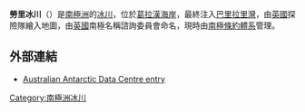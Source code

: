 {{coord|66|4|S|64|36|W|type:glacier_region:AQ_source:GNIS|display=title}}

'''勞里冰川'''（{{lang-en|Lawrie Glacier}}）是[[南極洲|南極洲]]的[[冰川|冰川]]，位於[[葛拉漢海岸|葛拉漢海岸]]，最終注入[[巴里拉里灣|巴里拉里灣]]，由[[英國|英國]]探險隊繪入地圖，由[[英國|英國]]南極名稱諮詢委員會命名，現時由[[南極條約體系|南極條約體系]]管理。

==外部連結==
* [http://data.aad.gov.au/aadc/gaz/display_name.cfm?gaz_id=109765 Australian Antarctic Data Centre entry] {{Wayback|url=http://data.aad.gov.au/aadc/gaz/display_name.cfm?gaz_id=109765 |date=20120225013944 }}

{{DEFAULTSORT:Lawrie Glacier}}
[[Category:南極洲冰川|Category:南極洲冰川]]


{{GrahamCoast-geo-stub}}